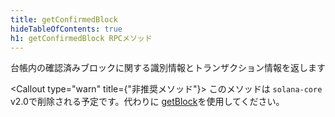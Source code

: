 ```yaml
---
title: getConfirmedBlock
hideTableOfContents: true
h1: getConfirmedBlock RPCメソッド
---
```


台帳内の確認済みブロックに関する識別情報とトランザクション情報を返します

<Callout type="warn" title={"非推奨メソッド"}>
  このメソッドは `solana-core` v2.0で削除される予定です。代わりに
  [getBlock](/docs/rpc/http/getblock)を使用してください。
</Callout>

